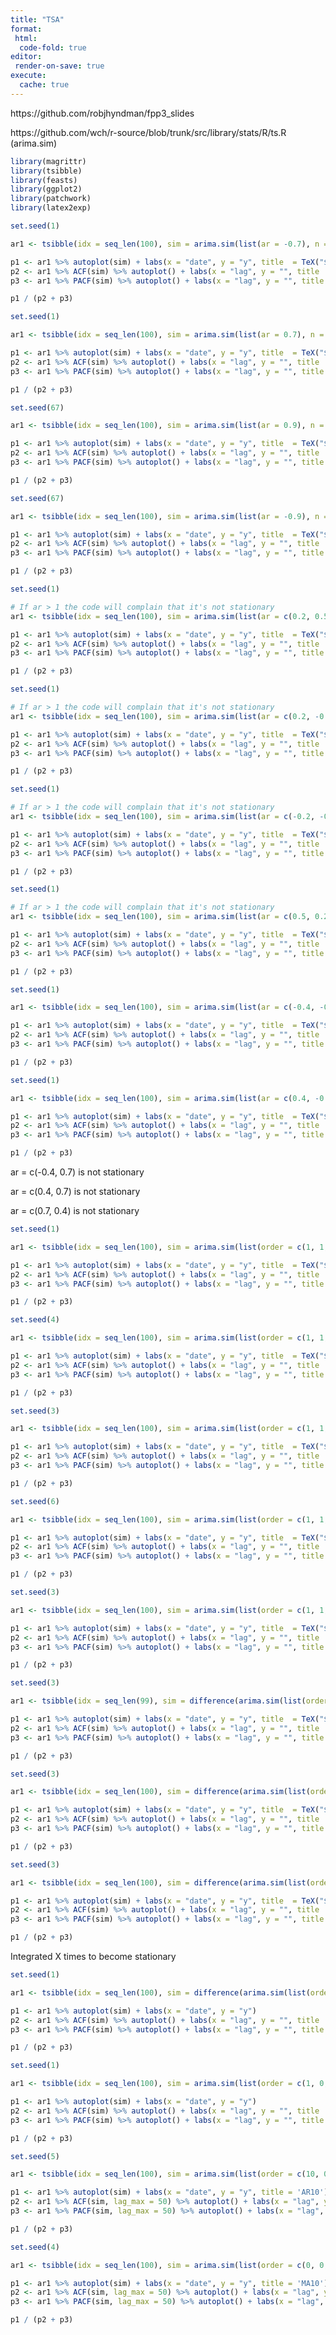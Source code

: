 ```yaml
---
title: "TSA"
format:
 html:
  code-fold: true
editor:
 render-on-save: true
execute:
  cache: true
---
```


https://github.com/robjhyndman/fpp3_slides

https://github.com/wch/r-source/blob/trunk/src/library/stats/R/ts.R (arima.sim)

```r
library(magrittr)
library(tsibble)
library(feasts)
library(ggplot2)
library(patchwork)
library(latex2exp)
```

```r
set.seed(1)

ar1 <- tsibble(idx = seq_len(100), sim = arima.sim(list(ar = -0.7), n = 100, mean = 10), index = idx)

p1 <- ar1 %>% autoplot(sim) + labs(x = "date", y = "y", title  = TeX("$AR(1): y_{t} = -0.7y_{t-1} + \\epsilon_{t} + 10$"))
p2 <- ar1 %>% ACF(sim) %>% autoplot() + labs(x = "lag", y = "", title  = "ACF")
p3 <- ar1 %>% PACF(sim) %>% autoplot() + labs(x = "lag", y = "", title  = "PACF")

p1 / (p2 + p3)
```

```r
set.seed(1)

ar1 <- tsibble(idx = seq_len(100), sim = arima.sim(list(ar = 0.7), n = 100, mean = 10), index = idx)

p1 <- ar1 %>% autoplot(sim) + labs(x = "date", y = "y", title  = TeX("$AR(1): y_{t} = 0.7y_{t-1} + \\epsilon_{t} + 10$"))
p2 <- ar1 %>% ACF(sim) %>% autoplot() + labs(x = "lag", y = "", title  = "ACF")
p3 <- ar1 %>% PACF(sim) %>% autoplot() + labs(x = "lag", y = "", title  = "PACF")

p1 / (p2 + p3)
```

```r
set.seed(67)

ar1 <- tsibble(idx = seq_len(100), sim = arima.sim(list(ar = 0.9), n = 100, mean = 10), index = idx)

p1 <- ar1 %>% autoplot(sim) + labs(x = "date", y = "y", title  = TeX("$AR(1): y_{t} = 0.9y_{t-1} + \\epsilon_{t} + 10$"))
p2 <- ar1 %>% ACF(sim) %>% autoplot() + labs(x = "lag", y = "", title  = "ACF")
p3 <- ar1 %>% PACF(sim) %>% autoplot() + labs(x = "lag", y = "", title  = "PACF")

p1 / (p2 + p3)
```

```r
set.seed(67)

ar1 <- tsibble(idx = seq_len(100), sim = arima.sim(list(ar = -0.9), n = 100, mean = 10), index = idx)

p1 <- ar1 %>% autoplot(sim) + labs(x = "date", y = "y", title  = TeX("$AR(1): y_{t} = -0.9y_{t-1} + \\epsilon_{t} + 10$"))
p2 <- ar1 %>% ACF(sim) %>% autoplot() + labs(x = "lag", y = "", title  = "ACF")
p3 <- ar1 %>% PACF(sim) %>% autoplot() + labs(x = "lag", y = "", title  = "PACF")

p1 / (p2 + p3)
```

```r
set.seed(1)

# If ar > 1 the code will complain that it's not stationary
ar1 <- tsibble(idx = seq_len(100), sim = arima.sim(list(ar = c(0.2, 0.5)), n = 100, mean = 10), index = idx)

p1 <- ar1 %>% autoplot(sim) + labs(x = "date", y = "y", title  = TeX("$AR(2): y_{t} = 0.2y_{t-1} + 0.5y_{t-2} + \\epsilon_{t} + 10$"))
p2 <- ar1 %>% ACF(sim) %>% autoplot() + labs(x = "lag", y = "", title  = "ACF")
p3 <- ar1 %>% PACF(sim) %>% autoplot() + labs(x = "lag", y = "", title  = "PACF")

p1 / (p2 + p3)
```

```r
set.seed(1)

# If ar > 1 the code will complain that it's not stationary
ar1 <- tsibble(idx = seq_len(100), sim = arima.sim(list(ar = c(0.2, -0.5)), n = 100, mean = 10), index = idx)

p1 <- ar1 %>% autoplot(sim) + labs(x = "date", y = "y", title  = TeX("$AR(2): y_{t} = 0.2y_{t-1} - 0.5y_{t-2} + \\epsilon_{t} + 10$"))
p2 <- ar1 %>% ACF(sim) %>% autoplot() + labs(x = "lag", y = "", title  = "ACF")
p3 <- ar1 %>% PACF(sim) %>% autoplot() + labs(x = "lag", y = "", title  = "PACF")

p1 / (p2 + p3)
```

```r
set.seed(1)

# If ar > 1 the code will complain that it's not stationary
ar1 <- tsibble(idx = seq_len(100), sim = arima.sim(list(ar = c(-0.2, -0.5)), n = 100, mean = 10), index = idx)

p1 <- ar1 %>% autoplot(sim) + labs(x = "date", y = "y", title  = TeX("$AR(2): y_{t} = -0.2y_{t-1} - 0.5y_{t-2} + \\epsilon_{t} + 10$"))
p2 <- ar1 %>% ACF(sim) %>% autoplot() + labs(x = "lag", y = "", title  = "ACF")
p3 <- ar1 %>% PACF(sim) %>% autoplot() + labs(x = "lag", y = "", title  = "PACF")

p1 / (p2 + p3)
```

```r
set.seed(1)

# If ar > 1 the code will complain that it's not stationary
ar1 <- tsibble(idx = seq_len(100), sim = arima.sim(list(ar = c(0.5, 0.2)), n = 100, mean = 10), index = idx)

p1 <- ar1 %>% autoplot(sim) + labs(x = "date", y = "y", title  = TeX("$AR(2): y_{t} = 0.5y_{t-1} + 0.2y_{t-2} + \\epsilon_{t} + 10$"))
p2 <- ar1 %>% ACF(sim) %>% autoplot() + labs(x = "lag", y = "", title  = "ACF")
p3 <- ar1 %>% PACF(sim) %>% autoplot() + labs(x = "lag", y = "", title  = "PACF")

p1 / (p2 + p3)
```

```r
set.seed(1)

ar1 <- tsibble(idx = seq_len(100), sim = arima.sim(list(ar = c(-0.4, -0.7)), n = 100, mean = 10), index = idx)

p1 <- ar1 %>% autoplot(sim) + labs(x = "date", y = "y", title  = TeX("$AR(2): y_{t} = -0.4y_{t-1} - 0.7y_{t-2} + \\epsilon_{t} + 10$"))
p2 <- ar1 %>% ACF(sim) %>% autoplot() + labs(x = "lag", y = "", title  = "ACF")
p3 <- ar1 %>% PACF(sim) %>% autoplot() + labs(x = "lag", y = "", title  = "PACF")

p1 / (p2 + p3)
```

```r
set.seed(1)

ar1 <- tsibble(idx = seq_len(100), sim = arima.sim(list(ar = c(0.4, -0.7)), n = 100, mean = 10), index = idx)

p1 <- ar1 %>% autoplot(sim) + labs(x = "date", y = "y", title  = TeX("$AR(2): y_{t} = 0.4y_{t-1} - 0.7y_{t-2} + \\epsilon_{t} + 10$"))
p2 <- ar1 %>% ACF(sim) %>% autoplot() + labs(x = "lag", y = "", title  = "ACF")
p3 <- ar1 %>% PACF(sim) %>% autoplot() + labs(x = "lag", y = "", title  = "PACF")

p1 / (p2 + p3)
```

ar = c(-0.4, 0.7) is not stationary

ar = c(0.4, 0.7) is not stationary

ar = c(0.7, 0.4) is not stationary


```r
set.seed(1)

ar1 <- tsibble(idx = seq_len(100), sim = arima.sim(list(order = c(1, 1, 0), ar = c(0.000000001)), n = 99), index = idx)

p1 <- ar1 %>% autoplot(sim) + labs(x = "date", y = "y", title  = TeX("$AR(1): y_{t} = y_{t-1} + \\epsilon_{t} + 0$"))
p2 <- ar1 %>% ACF(sim) %>% autoplot() + labs(x = "lag", y = "", title  = "ACF")
p3 <- ar1 %>% PACF(sim) %>% autoplot() + labs(x = "lag", y = "", title  = "PACF")

p1 / (p2 + p3)
```

```r
set.seed(4)

ar1 <- tsibble(idx = seq_len(100), sim = arima.sim(list(order = c(1, 1, 0), ar = c(0.000000001)), n = 99), index = idx)

p1 <- ar1 %>% autoplot(sim) + labs(x = "date", y = "y", title  = TeX("$AR(1): y_{t} = y_{t-1} + \\epsilon_{t} + 0$"))
p2 <- ar1 %>% ACF(sim) %>% autoplot() + labs(x = "lag", y = "", title  = "ACF")
p3 <- ar1 %>% PACF(sim) %>% autoplot() + labs(x = "lag", y = "", title  = "PACF")

p1 / (p2 + p3)
```

```r
set.seed(3)

ar1 <- tsibble(idx = seq_len(100), sim = arima.sim(list(order = c(1, 1, 0), ar = c(0.000000001)), n = 99, mean = -0.2), index = idx)

p1 <- ar1 %>% autoplot(sim) + labs(x = "date", y = "y", title  = TeX("$AR(1): y_{t} = y_{t-1} + \\epsilon_{t} - 0.2$"))
p2 <- ar1 %>% ACF(sim) %>% autoplot() + labs(x = "lag", y = "", title  = "ACF")
p3 <- ar1 %>% PACF(sim) %>% autoplot() + labs(x = "lag", y = "", title  = "PACF")

p1 / (p2 + p3)
```

```r
set.seed(6)

ar1 <- tsibble(idx = seq_len(100), sim = arima.sim(list(order = c(1, 1, 0), ar = c(0.5)), n = 99), index = idx)

p1 <- ar1 %>% autoplot(sim) + labs(x = "date", y = "y", title  = TeX("$AR(2): y_{t} = 1.5y_{t-1} + 0.5y_{t-2} + \\epsilon_{t} + 0$"))
p2 <- ar1 %>% ACF(sim) %>% autoplot() + labs(x = "lag", y = "", title  = "ACF")
p3 <- ar1 %>% PACF(sim) %>% autoplot() + labs(x = "lag", y = "", title  = "PACF")

p1 / (p2 + p3)
```

```r
set.seed(3)

ar1 <- tsibble(idx = seq_len(100), sim = arima.sim(list(order = c(1, 1, 0), ar = c(0.3)), n = 99), index = idx)

p1 <- ar1 %>% autoplot(sim) + labs(x = "date", y = "y", title  = TeX("$AR(2): y_{t} = 1.3y_{t-1} + 0.3y_{t-2} + \\epsilon_{t} + 0$"))
p2 <- ar1 %>% ACF(sim) %>% autoplot() + labs(x = "lag", y = "", title  = "ACF")
p3 <- ar1 %>% PACF(sim) %>% autoplot() + labs(x = "lag", y = "", title  = "PACF")

p1 / (p2 + p3)
```

```r
set.seed(3)

ar1 <- tsibble(idx = seq_len(99), sim = difference(arima.sim(list(order = c(1, 0, 0), ar = c(0.3)), n = 99)), index = idx)

p1 <- ar1 %>% autoplot(sim) + labs(x = "date", y = "y", title  = TeX("$AR(2): y_{t} = 1.3y_{t-1} + 0.3y_{t-2} + \\epsilon_{t} + 0$"))
p2 <- ar1 %>% ACF(sim) %>% autoplot() + labs(x = "lag", y = "", title  = "ACF")
p3 <- ar1 %>% PACF(sim) %>% autoplot() + labs(x = "lag", y = "", title  = "PACF")

p1 / (p2 + p3)
```

```r
set.seed(3)

ar1 <- tsibble(idx = seq_len(100), sim = difference(arima.sim(list(order = c(1, 1, 0), ar = c(0.3)), n = 99)), index = idx)

p1 <- ar1 %>% autoplot(sim) + labs(x = "date", y = "y", title  = TeX("$AR(2): y_{t} = 1.3y_{t-1} + 0.3y_{t-2} + \\epsilon_{t} + 0$"))
p2 <- ar1 %>% ACF(sim) %>% autoplot() + labs(x = "lag", y = "", title  = "ACF")
p3 <- ar1 %>% PACF(sim) %>% autoplot() + labs(x = "lag", y = "", title  = "PACF")

p1 / (p2 + p3)
```

```r
set.seed(3)

ar1 <- tsibble(idx = seq_len(100), sim = difference(arima.sim(list(order = c(1, 1, 0), ar = c(0.3)), n = 99), differences = 2), index = idx)

p1 <- ar1 %>% autoplot(sim) + labs(x = "date", y = "y", title  = TeX("$AR(2): y_{t} = 1.3y_{t-1} + 0.3y_{t-2} + \\epsilon_{t} + 0$"))
p2 <- ar1 %>% ACF(sim) %>% autoplot() + labs(x = "lag", y = "", title  = "ACF")
p3 <- ar1 %>% PACF(sim) %>% autoplot() + labs(x = "lag", y = "", title  = "PACF")

p1 / (p2 + p3)
```

Integrated X times to become stationary

```r
set.seed(1)

ar1 <- tsibble(idx = seq_len(100), sim = difference(arima.sim(list(order = c(1, 0, 0), ar = c(0.3)), n = 100)), index = idx)

p1 <- ar1 %>% autoplot(sim) + labs(x = "date", y = "y")
p2 <- ar1 %>% ACF(sim) %>% autoplot() + labs(x = "lag", y = "", title  = "ACF")
p3 <- ar1 %>% PACF(sim) %>% autoplot() + labs(x = "lag", y = "", title  = "PACF")

p1 / (p2 + p3)
```

```r
set.seed(1)

ar1 <- tsibble(idx = seq_len(100), sim = arima.sim(list(order = c(1, 0, 0), ar = c(0.3)), n = 100, innov = difference(rnorm(n = 100))[-1]), index = idx)

p1 <- ar1 %>% autoplot(sim) + labs(x = "date", y = "y")
p2 <- ar1 %>% ACF(sim) %>% autoplot() + labs(x = "lag", y = "", title  = "ACF")
p3 <- ar1 %>% PACF(sim) %>% autoplot() + labs(x = "lag", y = "", title  = "PACF")

p1 / (p2 + p3)
```

```r
set.seed(5)

ar1 <- tsibble(idx = seq_len(100), sim = arima.sim(list(order = c(10, 0, 0), ar = c(0.01, 0.01, 0.01, 0.01, 0.01, 0.01, 0.01, 0.01, 0.01, 0.9)), n = 100), index = idx)

p1 <- ar1 %>% autoplot(sim) + labs(x = "date", y = "y", title = 'AR10')
p2 <- ar1 %>% ACF(sim, lag_max = 50) %>% autoplot() + labs(x = "lag", y = "", title  = "ACF")
p3 <- ar1 %>% PACF(sim, lag_max = 50) %>% autoplot() + labs(x = "lag", y = "", title  = "PACF")

p1 / (p2 + p3)
```

```r
set.seed(4)

ar1 <- tsibble(idx = seq_len(100), sim = arima.sim(list(order = c(0, 0, 10), ma = c(0.01, 0.01, 0.01, 0.01, 0.01, 0.01, 0.01, 0.01, 0.01, 0.9)), n = 100), index = idx)

p1 <- ar1 %>% autoplot(sim) + labs(x = "date", y = "y", title = 'MA10')
p2 <- ar1 %>% ACF(sim, lag_max = 50) %>% autoplot() + labs(x = "lag", y = "", title  = "ACF")
p3 <- ar1 %>% PACF(sim, lag_max = 50) %>% autoplot() + labs(x = "lag", y = "", title  = "PACF")

p1 / (p2 + p3)
```